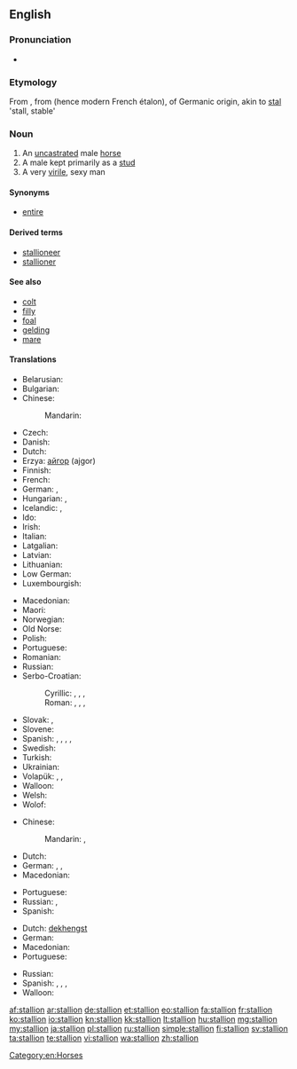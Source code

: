 ==English==

===Pronunciation===
* {{audio|en-us-stallion.ogg|Audio (US)}}

===Etymology===
From {{etyl|enm|en}} {{term|stalion|lang=enm}}, from {{etyl|frm|en}} {{term|estalon|lang=frm}} (hence modern French étalon), of Germanic origin, akin to [[stal]] 'stall, stable'

===Noun===
{{en-noun}}

# An [[uncastrated]] male [[horse]]
# A male kept primarily as a [[stud]]
# A very [[virile]], sexy man

====Synonyms====
* [[entire]]

====Derived terms====
* [[stallioneer]]
* [[stallioner]]

====See also====
* [[colt]]
* [[filly]]
* [[foal]]
* [[gelding]]
* [[mare]]

====Translations====
{{trans-top|uncastrated male horse}}
* Belarusian: {{t-|be|жарабец|m|tr=žarabéc|sc=Cyrl}}
* Bulgarian: {{t+|bg|жребец|m|tr=žrebéc|sc=Cyrl}}
* Chinese:
*: Mandarin: {{t|cmn|公马|tr=gōngmǎ|sc=Hani}}
* Czech: {{t-|cs|hřebec|m}}
* Danish: {{t+|da|hingst|c}}
* Dutch: {{t+|nl|hengst|m}}
* Erzya: [[айгор]] (ajgor)
* Finnish: {{t+|fi|ori}}
* French: {{t+|fr|étalon|m}}
* German: {{t+|de|Hengst|m}}, {{t-|de|Pferdehengst}}
* Hungarian: {{t+|hu|csődör}}, {{t+|hu|mén}}
* Icelandic: {{t-|is|stóðhestur|m}},  {{t+|is|graðhestur|m}}
* Ido: {{t+|io|kavalulo}}
* Irish: {{t-|ga|stail|f}}
* Italian: {{t-|it|stallone|m}}
* Latgalian: {{tø|ltg|ogers}}
* Latvian: {{t-|lv|ērzelis|m}}
* Lithuanian: {{t+|lt|eržilas|m}}
* Low German: {{t+|nds|Hingst|m}}
* Luxembourgish: {{t+|lb|Hengscht|m}}
{{trans-mid}}
* Macedonian: {{t-|mk|ждребец|m|tr=ždrébec}}
* Maori: {{t-|mi|tāriana}}
* Norwegian: {{t+|no|hingst|m}}
* Old Norse: {{tø|non|reini|m}}
* Polish: {{t+|pl|ogier|m}}
* Portuguese: {{t+|pt|garanhão|m}}
* Romanian: {{t-|ro|armăsar}}
* Russian: {{t+|ru|жеребец|m|tr=žerebéc}}
* Serbo-Croatian:
*: Cyrillic: {{t-|sh|ждребац|m}}, {{t-|sh|ждријебац|m}}, {{t-|sh|пастух|m}}, {{t-|sh|пастув|m}}
*: Roman: {{t-|sh|ždrebac|m}}, {{t-|sh|ždrijebac|m}}, {{t-|sh|pastuh|m}}, {{t-|sh|pastuv|m}}
* Slovak: {{t-|sk|tátoš|m}}, {{t-|sk|žrebec|m}}
* Slovene: {{t+|sl|žrebec|m}}
* Spanish: {{t+|es|potro|m}}, {{t+|es|semental|m}}, {{t+|es|cojudo|m}}, {{t+|es|entero|m}}, {{t+|es|padrillo|m}}
* Swedish: {{t+|sv|hingst|c}}
* Turkish: {{t+|tr|aygır|m}}
* Ukrainian: {{t+|uk|жеребець|m|tr=žerebéc’|sc=Cyrl}}
* Volapük: {{t+|vo|hijevod}}, {{qualifier|obsolete}} {{t-|vo|omjeval}}, {{qualifier|obsolete}} {{t-|vo|lejeval}}
* Walloon: {{t+|wa|roncén|m}}
* Welsh: {{t+|cy|march|m}}
* Wolof: {{t-|wo|sàll|alt=sàll wi}}
{{trans-bottom}}

{{trans-top|male kept primarily as a stud}}
* Chinese:
*: Mandarin: {{t|cmn|種馬|sc=Hani}}, {{t|cmn|种马|tr=zhǒngmǎ|sc=Hani}}
* Dutch: {{t+|nl|dekhengst|m}}
* German: {{t-|de|Deckhengst|m}}, {{t-|de|Zuchthengst|m}}, {{t+|de|Beschäler|m}}
* Macedonian: {{t-|mk|пастув|m|tr=pástuv}}
{{trans-mid}}
* Portuguese: {{t+|pt|garanhão|m}}
* Russian: {{t+|ru|самец-производитель|m|tr=saméc-proizvodítel’|sc=Cyrl}}, {{t+|ru|жеребец|m|tr=žerebéc|sc=Cyrl}}
* Spanish: {{t+|es|semental|m}}
{{trans-bottom}}

{{trans-top|very virile, sexy man}}
* Dutch: [[dekhengst]] {{m}}
* German: {{t-|de|Zuchthengst|m}}
* Macedonian: {{t-|mk|пастув|m|tr=pástuv}}
* Portuguese: {{t+|pt|garanhão|m}}
{{trans-mid}}
* Russian: {{qualifier|colloquial}} {{t+|ru|жеребец|m|tr=žerebéc|sc=Cyrl}}
* Spanish: {{t+|es|semental|m}}, {{t+|es|cuero|m}}, {{t+|es|mango|m}}, {{t-|es|papasote|m}}
* Walloon: {{t+|wa|roncén|m}}
{{trans-bottom}}

[[Category:en:Horses]]

[[af:stallion]]
[[ar:stallion]]
[[de:stallion]]
[[et:stallion]]
[[eo:stallion]]
[[fa:stallion]]
[[fr:stallion]]
[[ko:stallion]]
[[io:stallion]]
[[kn:stallion]]
[[kk:stallion]]
[[lt:stallion]]
[[hu:stallion]]
[[mg:stallion]]
[[my:stallion]]
[[ja:stallion]]
[[pl:stallion]]
[[ru:stallion]]
[[simple:stallion]]
[[fi:stallion]]
[[sv:stallion]]
[[ta:stallion]]
[[te:stallion]]
[[vi:stallion]]
[[wa:stallion]]
[[zh:stallion]]